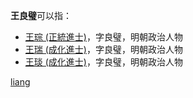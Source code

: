'''王良璧'''可以指：
* [[王琮_(正統進士)|王琮 (正統進士)]]，字良璧，明朝政治人物
* [[王瑞_(成化進士)|王瑞 (成化進士)]]，字良璧，明朝政治人物
* [[王琰_(成化進士)|王琰 (成化進士)]]，字良璧，明朝政治人物
{{disambig}}

[[Category:三字王姓人名消歧义|liang]]